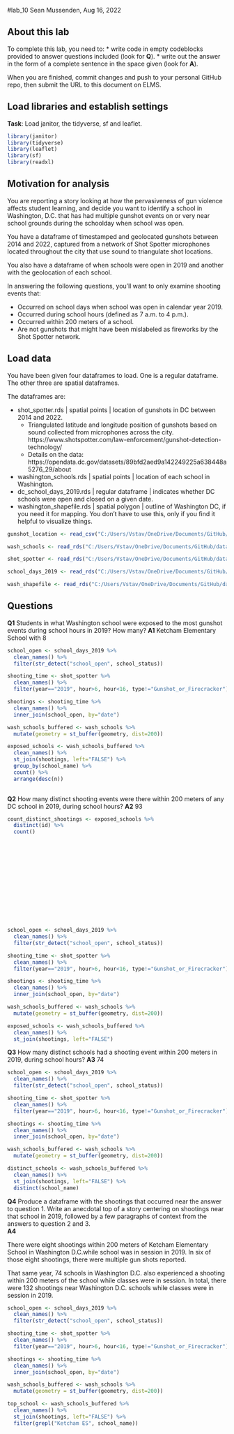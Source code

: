 #lab_10
Sean Mussenden, Aug 16, 2022

## About this lab

To complete this lab, you need to:
* write code in empty codeblocks provided to answer questions included (look for **Q**).
* write out the answer in the form of a complete sentence in the space given (look for **A**).

When you are finished, commit changes and push to your personal GitHub repo, then submit the URL to this document on ELMS.

## Load libraries and establish settings
**Task**: Load janitor, the tidyverse, sf and leaflet.

```r

library(janitor)
library(tidyverse)
library(leaflet)
library(sf)
library(readxl)

```


## Motivation for analysis

You are reporting a story looking at how the pervasiveness of gun violence affects student learning, and decide you want to identify a school in Washington, D.C. that has had multiple gunshot events on or very near school grounds during the schoolday when school was open.

You have a dataframe of timestamped and geolocated gunshots between 2014 and 2022, captured from a network of Shot Spotter microphones located throughout the city that use sound to triangulate shot locations. 

You also have a dataframe of when schools were open in 2019 and another with the geolocation of each school. 

In answering the following questions, you'll want to only examine shooting events that:

* Occurred on school days when school was open in calendar year 2019.
* Occurred during school hours (defined as 7 a.m. to 4 p.m.).
* Occurred within 200 meters of a school.
* Are not gunshots that might have been mislabeled as fireworks by the Shot Spotter network. 

## Load data

You have been given four dataframes to load.  One is a regular dataframe. The other three are spatial dataframes.  

The dataframes are:

* shot_spotter.rds | spatial points | location of gunshots in DC between 2014 and 2022.  
  * Triangulated latitude and longitude position of gunshots based on sound collected from microphones across the city. https://www.shotspotter.com/law-enforcement/gunshot-detection-technology/
  * Details on the data: https://opendata.dc.gov/datasets/89bfd2aed9a142249225a638448a5276_29/about
* washington_schools.rds | spatial points | location of each school in Washington.
* dc_school_days_2019.rds | regular dataframe | indicates whether DC schools were open and closed on a given date.
* washington_shapefile.rds | spatial polygon | outline of Washington DC, if you need it for mapping. You don't have to use this, only if you find it helpful to visualize things.

```r

gunshot_location <- read_csv("C:/Users/Vstav/OneDrive/Documents/GitHub/data_class_fall_2022/lab_10/lab_10/data/raw_data/shot_spotter_gun_shots.csv")

wash_schools <- read_rds("C:/Users/Vstav/OneDrive/Documents/GitHub/data_class_fall_2022/lab_10/lab_10/data/washington_schools.rds")

shot_spotter <- read_rds("C:/Users/Vstav/OneDrive/Documents/GitHub/data_class_fall_2022/lab_10/lab_10/data/shot_spotter.rds")

school_days_2019 <- read_rds("C:/Users/Vstav/OneDrive/Documents/GitHub/data_class_fall_2022/lab_10/lab_10/data/dc_school_days_2019.rds")

wash_shapefile <- read_rds("C:/Users/Vstav/OneDrive/Documents/GitHub/data_class_fall_2022/lab_10/lab_10/data/washington_shapefile.rds")


```


## Questions

**Q1** Students in what Washington school were exposed to the most gunshot events during school hours in 2019? How many?
**A1** Ketcham Elementary School with 8

```r

school_open <- school_days_2019 %>%
  clean_names() %>%
  filter(str_detect("school_open", school_status))

shooting_time <- shot_spotter %>%
  clean_names() %>%
  filter(year=="2019", hour>6, hour<16, type!="Gunshot_or_Firecracker")

shootings <- shooting_time %>%
  clean_names() %>%
  inner_join(school_open, by="date")

wash_schools_buffered <- wash_schools %>%
  mutate(geometry = st_buffer(geometry, dist=200))

exposed_schools <- wash_schools_buffered %>%
  clean_names() %>%
  st_join(shootings, left="FALSE") %>%
  group_by(school_name) %>%
  count() %>%
  arrange(desc(n))
  
```


**Q2** How many distinct shooting events were there within 200 meters of any DC school in 2019, during school hours?
**A2** 93

```r

count_distinct_shootings <- exposed_schools %>% 
  distinct(id) %>% 
  count()















school_open <- school_days_2019 %>%
  clean_names() %>%
  filter(str_detect("school_open", school_status))

shooting_time <- shot_spotter %>%
  clean_names() %>%
  filter(year=="2019", hour>6, hour<16, type!="Gunshot_or_Firecracker")

shootings <- shooting_time %>%
  clean_names() %>%
  inner_join(school_open, by="date")

wash_schools_buffered <- wash_schools %>%
  mutate(geometry = st_buffer(geometry, dist=200))

exposed_schools <- wash_schools_buffered %>%
  clean_names() %>%
  st_join(shootings, left="FALSE")

```


**Q3** How many distinct schools had a shooting event within 200 meters in 2019, during school hours?
**A3**  74

```r

school_open <- school_days_2019 %>%
  clean_names() %>%
  filter(str_detect("school_open", school_status))

shooting_time <- shot_spotter %>%
  clean_names() %>%
  filter(year=="2019", hour>6, hour<16, type!="Gunshot_or_Firecracker")

shootings <- shooting_time %>%
  clean_names() %>%
  inner_join(school_open, by="date")

wash_schools_buffered <- wash_schools %>%
  mutate(geometry = st_buffer(geometry, dist=200))

distinct_schools <- wash_schools_buffered %>%
  clean_names() %>%
  st_join(shootings, left="FALSE") %>%
  distinct(school_name)

```


**Q4** Produce a dataframe with the shootings that occurred near the answer to question 1. Write an anecdotal top of a story centering on shootings near that school in 2019, followed by a few paragraphs of context from the answers to question 2 and 3.  
**A4**

There were eight shootings within 200 meters of Ketcham Elementary School in Washington D.C.while school was in session in 2019. In six of those eight shootings, there were multiple gun shots reported. 

That same year, 74 schools in Washington D.C. also experienced a shooting within 200 meters of the school while classes were in session. In total, there were 132 shootings near Washington D.C. schools while classes were in session in 2019.

```r

school_open <- school_days_2019 %>%
  clean_names() %>%
  filter(str_detect("school_open", school_status))

shooting_time <- shot_spotter %>%
  clean_names() %>%
  filter(year=="2019", hour>6, hour<16, type!="Gunshot_or_Firecracker")

shootings <- shooting_time %>%
  clean_names() %>%
  inner_join(school_open, by="date")

wash_schools_buffered <- wash_schools %>%
  mutate(geometry = st_buffer(geometry, dist=200))

top_school <- wash_schools_buffered %>%
  clean_names() %>%
  st_join(shootings, left="FALSE") %>%
  filter(grepl("Ketcham ES", school_name))



```



